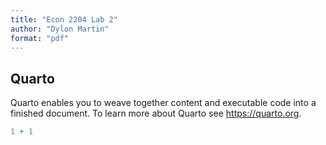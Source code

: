 ```yaml
---
title: "Econ 2204 Lab 2"
author: "Dylon Martin"
format: "pdf"
---
```


## Quarto

Quarto enables you to weave together content and executable code into a finished document. To learn more about Quarto see <https://quarto.org>.

```r
1 + 1
```

